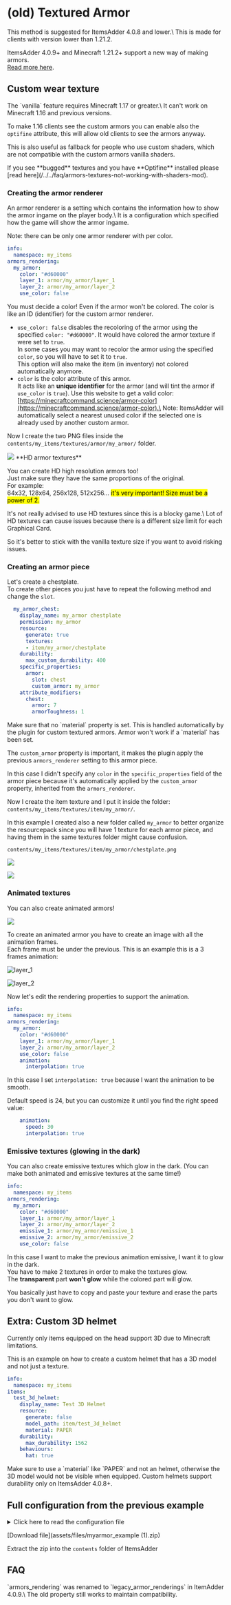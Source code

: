 # (old) Textured Armor


<Warning>
This method is suggested for ItemsAdder 4.0.8 and lower.\
This is made for clients with version lower than 1.21.2.

ItemsAdder 4.0.9+ and Minecraft 1.21.2+ support a new way of making armors.\
[Read more here](/armors).
</Warning>


## Custom wear texture


<Warning>
The `vanilla` feature requires Minecraft 1.17 or greater.\
It can't work on Minecraft 1.16 and previous versions.

To make 1.16 clients see the custom armors you can enable also the `optifine` attribute, this will allow old clients to see the armors anyway.

This is also useful as fallback for people who use custom shaders, which are not compatible with the custom armors vanilla shaders.
</Warning>



<Warning>
If you see **bugged** textures and you have **Optifine** installed please [read here](/../../faq/armors-textures-not-working-with-shaders-mod).
</Warning>


### Creating the armor renderer


<Note>
An armor renderer is a setting which contains the information how to show the armor ingame on the player body.\
It is a configuration which specified how the game will show the armor ingame.

Note: there can be only one armor renderer with per color.
</Note>


```yaml
info:
  namespace: my_items
armors_rendering:
  my_armor:
    color: "#d60000"
    layer_1: armor/my_armor/layer_1
    layer_2: armor/my_armor/layer_2
    use_color: false
```


<Warning>
You must decide a color! Even if the armor won't be colored. The color is like an ID (identifier) for the custom armor renderer.
</Warning>


* `use_color: false` disables the recoloring of the armor using the specified `color: "#d60000"`. It would have colored the armor texture if were set to `true`.\
  In some cases you may want to recolor the armor using the specified `color`, so you will have to set it to `true`.\
  This option will also make the item (in inventory) not colored automatically anymore.
* `color` is the color attribute of this armor.\
  It acts like an **unique identifier** for the armor (and will tint the armor if `use_color` is `true`). Use this website to get a valid color: [https://minecraftcommand.science/armor-color](https://minecraftcommand.science/armor-color).\
  Note: ItemsAdder will automatically select a nearest unused color if the selected one is already used by another custom armor.

Now I create the two PNG files inside the `contents/my_items/textures/armor/my_armor/` folder.

<img src="/assets/images/armor_textures_preview.png" />


<Note>
**HD armor textures**

You can create HD high resolution armors too!\
Just make sure they have the same proportions of the original.\
For example:\
64x32, 128x64, 256x128, 512x256... <mark>it's very important! Size must be a power of 2.</mark>
</Note>



<Warning>
It's not really advised to use HD textures since this is a blocky game.\
Lot of HD textures can cause issues because there is a different size limit for each Graphical Card.

So it's better to stick with the vanilla texture size if you want to avoid risking issues.
</Warning>


### Creating an armor piece

Let's create a chestplate.\
To create other pieces you just have to repeat the following method and change the `slot`.

```yaml
  my_armor_chest:
    display_name: my_armor chestplate
    permission: my_armor
    resource:
      generate: true
      textures:
      - item/my_armor/chestplate
    durability:
      max_custom_durability: 400
    specific_properties:
      armor:
        slot: chest
        custom_armor: my_armor
    attribute_modifiers:
      chest:
        armor: 7
        armorToughness: 1
```


<Warning>
Make sure that no `material` property is set. This is handled automatically by the plugin for custom textured armors. Armor won't work if a `material` has been set.
</Warning>


The `custom_armor` property is important, it makes the plugin apply the previous `armors_renderer` setting to this armor piece.

In this case I didn't specify any `color` in the `specific_properties` field of the armor piece because it's automatically applied by the `custom_armor` property, inherited from the `armors_renderer`.

Now I create the item texture and I put it inside the folder:\
`contents/my_items/textures/item/my_armor/`.

In this example I created also a new folder called `my_armor` to better organize the resourcepack since you will have 1 texture for each armor piece, and having them in the same textures folder might cause confusion.

`contents/my_items/textures/item/my_armor/chestplate.png`

![](assets/images/chestplate_item_red.png)

![](</assets/images/image (211).png>)

### Animated textures

You can also create animated armors!

![](<../assets/images/ezgif-7-3b3a255fe802 (1).gif>)

To create an animated armor you have to create an image with all the animation frames.\
Each frame must be under the previous. This is an example this is a 3 frames animation:

![layer\_1](assets/images/layer_1.png)

![layer\_2](assets/images/layer_2.png)

Now let's edit the rendering properties to support the animation.

```yaml
info:
  namespace: my_items
armors_rendering:
  my_armor:
    color: "#d60000"
    layer_1: armor/my_armor/layer_1
    layer_2: armor/my_armor/layer_2
    use_color: false
    animation:
      interpolation: true
```

In this case I set `interpolation: true` because I want the animation to be smooth.

Default speed is 24, but you can customize it until you find the right speed value:

```yaml
    animation:
      speed: 30
      interpolation: true
```

### Emissive textures (glowing in the dark)

You can also create emissive textures which glow in the dark. (You can make both animated and emissive textures at the same time!)

```yaml
info:
  namespace: my_items
armors_rendering:
  my_armor:
    color: "#d60000"
    layer_1: armor/my_armor/layer_1
    layer_2: armor/my_armor/layer_2
    emissive_1: armor/my_armor/emissive_1
    emissive_2: armor/my_armor/emissive_2
    use_color: false
```

In this case I want to make the previous animation emissive, I want it to glow in the dark.\
You have to make 2 textures in order to make the textures glow.\
The **transparent** part **won't glow** while the colored part will glow.

You basically just have to copy and paste your texture and erase the parts you don't want to glow.

## Extra: Custom 3D helmet


<Warning>
Currently only items equipped on the head support 3D due to Minecraft limitations.
</Warning>


This is an example on how to create a custom helmet that has a 3D model and not just a texture.

```yaml
info:
  namespace: my_items
items:
  test_3d_helmet:
    display_name: Test 3D Helmet
    resource:
      generate: false
      model_path: item/test_3d_helmet
      material: PAPER
    durability:
      max_durability: 1562
    behaviours:
      hat: true
```


<Warning>
Make sure to use a `material` like `PAPER` and not an helmet, otherwise the 3D model would not be visible when equipped.
</Warning>



<Warning>
Custom helmets support durability only on ItemsAdder 4.0.8+.
</Warning>


## Full configuration from the previous example

<details>

<summary>Click here to read the configuration file</summary>

```yaml
info:
  namespace: myitems
armors_rendering:
  myarmor:
    color: "#d60000"
    layer_1: armor/myarmor/layer_1
    layer_2: armor/myarmor/layer_2
items:
  myarmor_helmet:
    display_name: myarmor helmet
    permission: myarmor
    resource:
      generate: true
      textures:
      - item/myarmor/helmet
    durability:
      max_custom_durability: 275
    specific_properties:
      armor:
        slot: head
        custom_armor: myarmor
    attribute_modifiers:
      head:
        armor: 9
        armorToughness: 1
  myarmor_chestplate:
    display_name: myarmor chestplate
    permission: myarmor
    resource:
      generate: true
      textures:
      - item/myarmor/chestplate
    durability:
      max_custom_durability: 400
    specific_properties:
      armor:
        slot: chest
        custom_armor: myarmor
    attribute_modifiers:
      chest:
        armor: 7
        armorToughness: 1
  myarmor_leggings:
    display_name: myarmor leggings
    permission: myarmor
    resource:
      generate: true
      textures:
      - item/myarmor/leggings
    durability:
      max_custom_durability: 375
    specific_properties:
      armor:
        slot: legs
        custom_armor: myarmor
    attribute_modifiers:
      legs:
        armor: 5
        armorToughness: 1
  myarmor_boots:
    display_name: myarmor boots
    permission: myarmor
    resource:
      generate: true
      textures:
      - item/myarmor/boots
    durability:
      max_custom_durability: 325
    specific_properties:
      armor:
        slot: FEET
        custom_armor: myarmor
    attribute_modifiers:
      feet:
        armor: 3
        armorToughness: 1
```

</details>


[Download file](assets/files/myarmor_example (1).zip)

Extract the zip into the `contents` folder of ItemsAdder

## FAQ


<Warning>
`armors_rendering` was renamed to `legacy_armor_renderings` in ItemAdder 4.0.9.\
The old property still works to maintain compatibility.
</Warning>